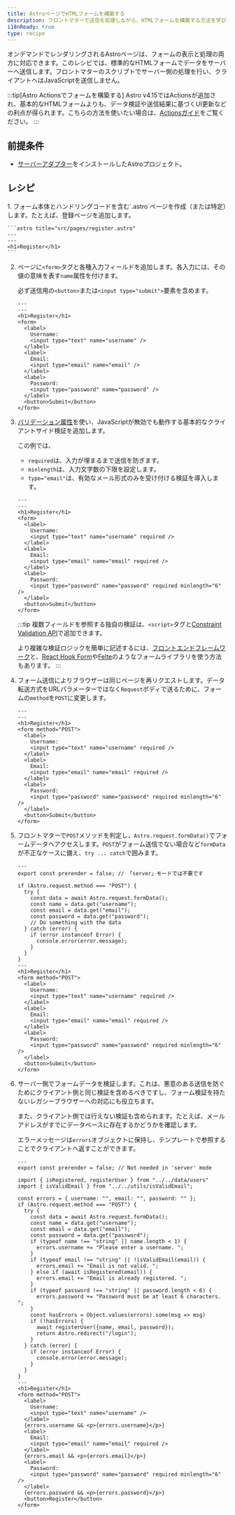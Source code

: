 ```yaml
---
title: AstroページでHTMLフォームを構築する
description: フロントマターで送信を処理しながら、HTMLフォームを構築する方法を学びます。
i18nReady: true
type: recipe
---
```


オンデマンドでレンダリングされるAstroページは、フォームの表示と処理の両方に対応できます。このレシピでは、標準的なHTMLフォームでデータをサーバーへ送信します。フロントマターのスクリプトでサーバー側の処理を行い、クライアントへはJavaScriptを送信しません。

:::tip[Astro Actionsでフォームを構築する]
Astro v4.15ではActionsが追加され、基本的なHTMLフォームよりも、データ検証や送信結果に基づくUI更新などの利点が得られます。こちらの方法を使いたい場合は、[Actionsガイド](/ja/guides/actions/)をご覧ください。
:::

## 前提条件
- [サーバーアダプター](/ja/guides/on-demand-rendering/#サーバーアダプター)をインストールしたAstroプロジェクト。

## レシピ

<Steps>
1. フォーム本体とハンドリングコードを含む`.astro`ページを作成（または特定）します。たとえば、登録ページを追加します。

    
    ```astro title="src/pages/register.astro"
    ---
    ---
    <h1>Register</h1>
    ```

2. ページに`<form>`タグと各種入力フィールドを追加します。各入力には、その値の意味を表す`name`属性を付けます。

    
    必ず送信用の`<button>`または`<input type="submit">`要素を含めます。
    
    ```astro title="src/pages/register.astro"
    ---
    ---
    <h1>Register</h1>
    <form>
      <label>
        Username:
        <input type="text" name="username" />
      </label>
      <label>
        Email:
        <input type="email" name="email" />
      </label>
      <label>
        Password:
        <input type="password" name="password" />
      </label>
      <button>Submit</button>
    </form>
    ```

3. [バリデーション属性](https://developer.mozilla.org/en-US/docs/Learn/Forms/Form_validation#using_built-in_form_validation)を使い、JavaScriptが無効でも動作する基本的なクライアントサイド検証を追加します。

    
    この例では、
    - `required`は、入力が埋まるまで送信を防ぎます。
    - `minlength`は、入力文字数の下限を設定します。
    - `type="email"`は、有効なメール形式のみを受け付ける検証を導入します。
    
    ```astro title="src/pages/register.astro"
    ---
    ---
    <h1>Register</h1>
    <form>
      <label>
        Username:
        <input type="text" name="username" required />
      </label>
      <label>
        Email:
        <input type="email" name="email" required />
      </label>
      <label>
        Password:
        <input type="password" name="password" required minlength="6" />
      </label>
      <button>Submit</button>
    </form>
    ```
    
    :::tip
    複数フィールドを参照する独自の検証は、`<script>`タグと[Constraint Validation API](https://developer.mozilla.org/en-US/docs/Web/HTML/Constraint_validation#complex_constraints_using_the_constraint_validation_api)で追加できます。
    
    より複雑な検証ロジックを簡単に記述するには、[フロントエンドフレームワーク](/ja/guides/framework-components/)と、[React Hook Form](https://react-hook-form.com/)や[Felte](https://felte.dev/)のようなフォームライブラリを使う方法もあります。
    :::

4. フォーム送信によりブラウザーは同じページを再リクエストします。データ転送方式をURLパラメーターではなく`Request`ボディで送るために、フォームの`method`を`POST`に変更します。

    
    ```astro title="src/pages/register.astro" 'method="POST"'
    ---
    ---
    <h1>Register</h1>
    <form method="POST">
      <label>
        Username:
        <input type="text" name="username" required />
      </label>
      <label>
        Email:
        <input type="email" name="email" required />
      </label>
      <label>
        Password:
        <input type="password" name="password" required minlength="6" />
      </label>
      <button>Submit</button>
    </form>
    ```

5. フロントマターで`POST`メソッドを判定し、`Astro.request.formData()`でフォームデータへアクセスします。`POST`がフォーム送信でない場合など`formData`が不正なケースに備え、`try ... catch`で囲みます。

    
    ```astro title="src/pages/register.astro" ins={2-16} "Astro.request.formData()"
    ---
    export const prerender = false; // 「server」モードでは不要です
    
    if (Astro.request.method === "POST") {
      try {
        const data = await Astro.request.formData();
        const name = data.get("username");
        const email = data.get("email");
        const password = data.get("password");
        // Do something with the data
      } catch (error) {
        if (error instanceof Error) {
          console.error(error.message);
        }
      }
    }
    ---
    <h1>Register</h1>
    <form method="POST">
      <label>
        Username:
        <input type="text" name="username" required />
      </label>
      <label>
        Email:
        <input type="email" name="email" required />
      </label>
      <label>
        Password:
        <input type="password" name="password" required minlength="6" />
      </label>
      <button>Submit</button>
    </form>
    ```

6. サーバー側でフォームデータを検証します。これは、悪意のある送信を防ぐためにクライアント側と同じ検証を含めるべきですし、フォーム検証を持たないレガシーブラウザーへの対応にも役立ちます。

    
    また、クライアント側では行えない検証も含められます。たとえば、メールアドレスがすでにデータベースに存在するかどうかを確認します。
    
    エラーメッセージは`errors`オブジェクトに保持し、テンプレートで参照することでクライアントへ返すことができます。
    
    ```astro title="src/pages/register.astro" ins={7, 14-24, 43, 48, 53}
    ---
    export const prerender = false; // Not needed in 'server' mode
    
    import { isRegistered, registerUser } from "../../data/users"
    import { isValidEmail } from "../../utils/isValidEmail";

    const errors = { username: "", email: "", password: "" };
    if (Astro.request.method === "POST") {
      try {
        const data = await Astro.request.formData();
        const name = data.get("username");
        const email = data.get("email");
        const password = data.get("password");
        if (typeof name !== "string" || name.length < 1) {
          errors.username += "Please enter a username. ";
        }
        if (typeof email !== "string" || !isValidEmail(email)) {
          errors.email += "Email is not valid. ";
        } else if (await isRegistered(email)) {
          errors.email += "Email is already registered. ";
        }
        if (typeof password !== "string" || password.length < 6) {
          errors.password += "Password must be at least 6 characters. ";
        }
        const hasErrors = Object.values(errors).some(msg => msg)
        if (!hasErrors) {
          await registerUser({name, email, password});
          return Astro.redirect("/login");
        }
      } catch (error) {
        if (error instanceof Error) {
          console.error(error.message);
        }
      }
    }
    ---
    <h1>Register</h1>
    <form method="POST">
      <label>
        Username:
        <input type="text" name="username" />
      </label>
      {errors.username && <p>{errors.username}</p>}
      <label>
        Email:
        <input type="email" name="email" required />
      </label>
      {errors.email && <p>{errors.email}</p>}
      <label>
        Password:
        <input type="password" name="password" required minlength="6" />
      </label>
      {errors.password && <p>{errors.password}</p>}
      <button>Register</button>
    </form>
    ```
</Steps>
